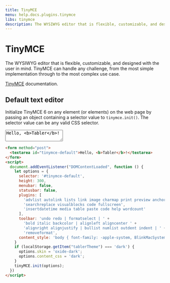 ```yaml
---
title: TinyMCE
menu: help.docs.plugins.tinymce
libs: tinymce
description: The WYSIWYG editor that is flexible, customizable, and designed with the user in mind. TinyMCE can handle any challenge, from the most simple implementation through to the most complex use case.
---
```


# TinyMCE

The WYSIWYG editor that is flexible, customizable, and designed with the user in mind. TinyMCE can handle any challenge, from the most simple implementation through to the most complex use case.

[TinyMCE](https://www.tiny.cloud/docs/) documentation.

## Default text editor

Initialize TinyMCE 6 on any element (or elements) on the web page by passing an object containing a selector value to `tinymce.init()`. The selector value can be any valid CSS selector.

<Example>
<form method="post">
  <textarea id="tinymce-default">Hello, <b>Tabler</b>!</textarea>
</form>
<script>
  document.addEventListener("DOMContentLoaded", function () {
    let options = {
      selector: '#tinymce-default',
      height: 300,
      menubar: false,
      statusbar: false,
      plugins: [
        'advlist autolink lists link image charmap print preview anchor',
        'searchreplace visualblocks code fullscreen',
        'insertdatetime media table paste code help wordcount'
      ],
      toolbar: 'undo redo | formatselect | ' +
        'bold italic backcolor | alignleft aligncenter ' +
        'alignright alignjustify | bullist numlist outdent indent | ' +
        'removeformat',
      content_style: 'body { font-family: -apple-system, BlinkMacSystemFont, San Francisco, Segoe UI, Roboto, Helvetica Neue, sans-serif; font-size: 14px; -webkit-font-smoothing: antialiased; }'
    }
    if (localStorage.getItem("tablerTheme") === 'dark') {
      options.skin = 'oxide-dark';
      options.content_css = 'dark';
    }
    tinyMCE.init(options);
  })
</script>
</Example>

~~~html
<form method="post">
  <textarea id="tinymce-default">Hello, <b>Tabler</b>!</textarea>
</form>
<script>
  document.addEventListener("DOMContentLoaded", function () {
    let options = {
      selector: '#tinymce-default',
      height: 300,
      menubar: false,
      statusbar: false,
      plugins: [
        'advlist autolink lists link image charmap print preview anchor',
        'searchreplace visualblocks code fullscreen',
        'insertdatetime media table paste code help wordcount'
      ],
      toolbar: 'undo redo | formatselect | ' +
        'bold italic backcolor | alignleft aligncenter ' +
        'alignright alignjustify | bullist numlist outdent indent | ' +
        'removeformat',
      content_style: 'body { font-family: -apple-system, BlinkMacSystemFont, San Francisco, Segoe UI, Roboto, Helvetica Neue, sans-serif; font-size: 14px; -webkit-font-smoothing: antialiased; }'
    }
    if (localStorage.getItem("tablerTheme") === 'dark') {
      options.skin = 'oxide-dark';
      options.content_css = 'dark';
    }
    tinyMCE.init(options);
  })
</script>
~~~
